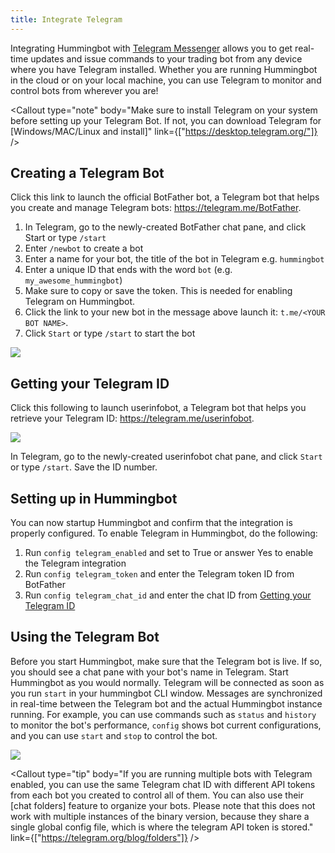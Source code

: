 ```yaml
---
title: Integrate Telegram
---
```



Integrating Hummingbot with [Telegram Messenger](https://telegram.org/) allows you to get real-time updates and issue commands to your trading bot from any device where you have Telegram installed.
Whether you are running Hummingbot in the cloud or on your local machine, you can use Telegram to monitor and control bots from wherever you are!

<Callout
  type="note"
  body="Make sure to install Telegram on your system before setting up your Telegram Bot. If not, you can download Telegram for [Windows/MAC/Linux and install]"
  link={["https://desktop.telegram.org/"]}
/>

## Creating a Telegram Bot

Click this link to launch the official BotFather bot, a Telegram bot that helps you create and manage Telegram bots: https://telegram.me/BotFather.

1. In Telegram, go to the newly-created BotFather chat pane, and click Start or type `/start`
2. Enter `/newbot` to create a bot
3. Enter a name for your bot, the title of the bot in Telegram e.g. `hummingbot`
4. Enter a unique ID that ends with the word `bot` (e.g. `my_awesome_hummingbot`)
5. Make sure to copy or save the token. This is needed for enabling Telegram on Hummingbot.
6. Click the link to your new bot in the message above launch it: `t.me/<YOUR BOT NAME>`.
7. Click `Start` or type `/start` to start the bot

![](/img/telegram-demo.gif)

## Getting your Telegram ID

Click this following to launch userinfobot, a Telegram bot that helps you retrieve your Telegram ID: https://telegram.me/userinfobot.

![](/img/telegram.png)

In Telegram, go to the newly-created userinfobot chat pane, and click `Start` or type `/start`. Save the ID number.

## Setting up in Hummingbot

You can now startup Hummingbot and confirm that the integration is properly configured. To enable Telegram in Hummingbot, do the following:

1. Run `config telegram_enabled` and set to True or answer Yes to enable the Telegram integration
2. Run `config telegram_token` and enter the Telegram token ID from BotFather
3. Run `config telegram_chat_id` and enter the chat ID from [Getting your Telegram ID](#getting-your-telegram-id)

## Using the Telegram Bot

Before you start Hummingbot, make sure that the Telegram bot is live. If so, you should see a chat pane with your bot's name in Telegram.
Start Hummingbot as you would normally. Telegram will be connected as soon as you run `start` in your hummingbot CLI window. Messages are synchronized in real-time between the Telegram bot and the actual Hummingbot instance running. For example, you can use commands such as `status` and `history` to monitor the bot's performance, `config` shows bot current configurations, and you can use `start` and `stop` to control the bot.

![](/img/telegram-command.png)

<Callout
  type="tip"
  body="If you are running multiple bots with Telegram enabled, you can use the same Telegram chat ID with different API tokens from each bot you created to control all of them. You can also use their [chat folders] feature to organize your bots. Please note that this does not work with multiple instances of the binary version, because they share a single global config file, which is where the telegram API token is stored."
  link={["https://telegram.org/blog/folders"]}
/>
